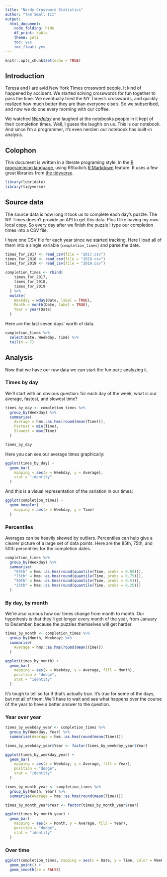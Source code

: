 ```yaml
---
title: "Nerdy Crossword Statistics"
author: "Tom Small III"
output:
  html_document:
    code_folding: hide
    df_print: kable
    theme: yeti
    toc: yes
    toc_float: yes
---
```


```r
knitr::opts_chunk$set(echo = TRUE)
```

## Introduction

Teresa and I are avid New York Times crossword people. It kind of happened by accident. We started solving crosswords for fun together to pass the time. We eventually tried the NY Times's crosswords, and quickly realized how much better they are than everyone else's. So we subscribed, and now we do one every morning with our coffee.

We watched [*Wordplay*](https://en.wikipedia.org/wiki/Wordplay_%28film%29) and laughed at the notebooks people in it kept of their completion times. Well, I guess the laugh's on us. This is our notebook. And since I'm a programmer, it's even nerdier: our notebook has built-in analysis.

## Colophon

This document is written in a literate programing style, in the [R programming language][RLANG], using RStudio's [R Markdown][RMARK] feature. It uses a few great libraries from [the tidyverse][TIDYV].

  [RLANG]: https://www.r-project.org/
  [RMARK]: http://rmarkdown.rstudio.com/
  [TIDYV]: http://tidyverse.org/

```r
library(lubridate)
library(tidyverse)
```

## Source data

The source data is how long it took us to complete each day's puzzle. The NY Times doesn't provide an API to get this data. Plus I like having my own local copy. So every day after we finish the puzzle I type our completion times into a CSV file.

I have one CSV file for each year since we started tracking. Here I load all of them into a single variable (`completion_times`) and parse the date.

```r
times_for_2017 <- read_csv(file = "2017.csv")
times_for_2018 <- read_csv(file = "2018.csv")
times_for_2019 <- read_csv(file = "2019.csv")

completion_times <- rbind(
    times_for_2017,
    times_for_2018,
    times_for_2019
  ) %>%
  mutate(
    Weekday = wday(Date, label = TRUE),
    Month = month(Date, label = TRUE),
    Year = year(Date)
  )
```

Here are the last seven days' worth of data.

```r
completion_times %>%
  select(Date, Weekday, Time) %>%
  tail(n = 7)
```

## Analysis

Now that we have our raw data we can start the fun part: analyzing it.

### Times by day

We'll start with an obvious question: for each day of the week, what is our average, fastest, and slowest time?

```r
times_by_day <- completion_times %>%
  group_by(Weekday) %>%
  summarise(
    Average = hms::as.hms(round(mean(Time))),
    Fastest = min(Time),
    Slowest = max(Time)
  )

times_by_day
```

Here you can see our average times graphically:

```r
ggplot(times_by_day) +
  geom_bar(
    mapping = aes(x = Weekday, y = Average),
    stat = "identity"
  )
```

And this is a visual representation of the variation in our times:

```r
ggplot(completion_times) +
  geom_boxplot(
    mapping = aes(x = Weekday, y = Time)
  )
```

### Percentiles

Averages can be heavily skewed by outliers. Percentiles can help give a clearer picture of a large set of data points. Here are the 85th, 75th, and 50th percentiles for the completion dates.

```r
completion_times %>%
  group_by(Weekday) %>%
  summarise(
    "85th" = hms::as.hms(round(quantile(Time, probs = 0.85))),
    "75th" = hms::as.hms(round(quantile(Time, probs = 0.75))),
    "50th" = hms::as.hms(round(quantile(Time, probs = 0.5))),
    "25th" = hms::as.hms(round(quantile(Time, probs = 0.25)))
  )
```

### By day, by month

We're also curious how our times change from month to month. Our hypothesis is that they'll get longer every month of the year, from January to December, because the puzzles themselves will get harder.

```r
times_by_month <- completion_times %>%
  group_by(Month, Weekday) %>%
  summarise(
    Average = hms::as.hms(round(mean(Time)))
  )

ggplot(times_by_month) +
  geom_bar(
    mapping = aes(x = Weekday, y = Average, fill = Month),
    position = "dodge",
    stat = "identity"
  )
```

It's tough to tell so far if that's actually true. It's true for some of the days, but not all of them. We'll have to wait and see what happens over the course of the year to have a better answer to the question.

### Year over year

```r
times_by_weekday_year <- completion_times %>%
  group_by(Weekday, Year) %>%
  summarise(Average = hms::as.hms(round(mean(Time))))

times_by_weekday_year$Year <- factor(times_by_weekday_year$Year)

ggplot(times_by_weekday_year) +
  geom_bar(
    mapping = aes(x = Weekday, y = Average, fill = Year),
    position = "dodge",
    stat = "identity"
  )
```

```r
times_by_month_year <- completion_times %>%
  group_by(Month, Year) %>%
  summarise(Average = hms::as.hms(round(mean(Time))))

times_by_month_year$Year <- factor(times_by_month_year$Year)

ggplot(times_by_month_year) +
  geom_bar(
    mapping = aes(x = Month, y = Average, fill = Year),
    position = "dodge",
    stat = "identity"
  )
```

### Over time

```r
ggplot(completion_times, mapping = aes(x = Date, y = Time, color = Weekday)) +
  geom_point() +
  geom_smooth(se = FALSE)
```
